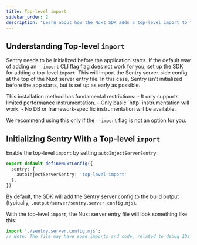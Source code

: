 ```yaml
---
title: Top-level import
sidebar_order: 2
description: "Learn about how the Nuxt SDK adds a top-level import to the build output."
---
```


## Understanding Top-level `import`

Sentry needs to be initialized before the application starts.
If the default way of adding an <PlatformLink to="/install/cli-import">`--import` CLI flag</PlatformLink> flag does not work for you,
set up the SDK for adding a top-level `import`. This will import the Sentry server-side config at the top of the Nuxt server entry file.
In this case, Sentry isn’t initialized before the app starts, but is set up as early as possible.

<Alert level='warning' title='Restrictions of this installation method'>
  This installation method has fundamental restrictions:
  - It only supports limited performance instrumentation.
  - Only basic `http` instrumentation will work.
  - No DB or framework-specific instrumentation will be available.

  We recommend using this only if the `--import` flag is not an option for you.
</Alert>

## Initializing Sentry With a Top-level `import`

Enable the top-level `import` by setting `autoInjectServerSentry`:

```typescript {filename:nuxt.config.ts} {3}
export default defineNuxtConfig({
  sentry: {
    autoInjectServerSentry: 'top-level-import'
  },
})
```

By default, the SDK will add the Sentry server config to the build output (typically, `.output/server/sentry.server.config.mjs`).

With the top-level `import`, the Nuxt server entry file will look something like this:

```javascript {filename:.output/server/index.mjs}
import './sentry.server.config.mjs';
// Note: The file may have some imports and code, related to debug IDs
```

